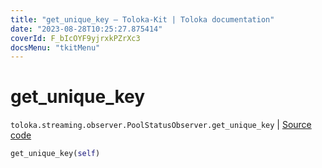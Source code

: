 ```yaml
---
title: "get_unique_key — Toloka-Kit | Toloka documentation"
date: "2023-08-28T10:25:27.875414"
coverId: F_bIcOYF9yjrxkPZrXc3
docsMenu: "tkitMenu"
---
```


# get_unique_key

`toloka.streaming.observer.PoolStatusObserver.get_unique_key` | [Source code](https://github.com/Toloka/toloka-kit/blob/v1.2.1/src/streaming/observer.py#L192)

```python
get_unique_key(self)
```